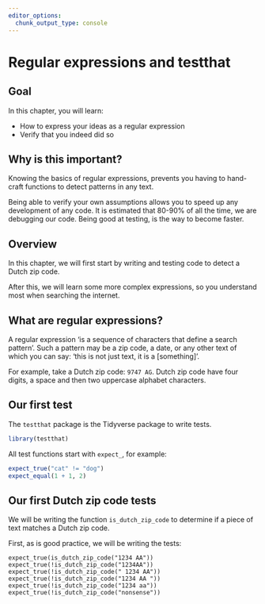 ```yaml
---
editor_options: 
  chunk_output_type: console
---
```


# Regular expressions and testthat

## Goal

In this chapter, you will learn:

 * How to express your ideas as a regular expression
 * Verify that you indeed did so

## Why is this important?

Knowing the basics of regular expressions, prevents you having
to hand-craft functions to detect patterns in any text.

Being able to verify your own assumptions allows you to speed
up any development of any code. It is estimated that 80-90%
of all the time, we are debugging our code. Being good at 
testing, is the way to become faster.

## Overview

In this chapter, we will first start by writing and
testing code to detect a Dutch zip code.

After this, we will learn some more complex expressions,
so you understand most when searching the internet.

## What are regular expressions?

A regular expression 'is a sequence of characters that define a 
search pattern'. Such a pattern may be a zip code, a date,
or any other text of which you can say: 'this is not just text,
it is a [something]'.

For example, take a Dutch zip code: `9747 AG`. Dutch zip
code have four digits, a space and then two uppercase 
alphabet characters.

## Our first test

The `testthat` package is the Tidyverse package to write tests.

```r
library(testthat)
```

All test functions start with `expect_`, for example:

```r
expect_true("cat" != "dog")
expect_equal(1 + 1, 2)
```

## Our first Dutch zip code tests

We will be writing the function `is_dutch_zip_code`
to determine if a piece of text matches a Dutch zip code.

First, as is good practice, we will be writing the tests:

```
expect_true(is_dutch_zip_code("1234 AA"))
expect_true(!is_dutch_zip_code("1234AA"))
expect_true(!is_dutch_zip_code(" 1234 AA"))
expect_true(!is_dutch_zip_code("1234 AA "))
expect_true(!is_dutch_zip_code("1234 aa"))
expect_true(!is_dutch_zip_code("nonsense"))
```


